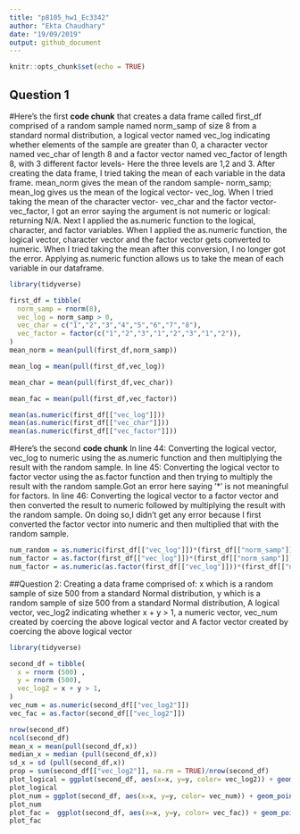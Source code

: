 ```yaml
---
title: "p8105_hw1_Ec3342"
author: "Ekta Chaudhary"
date: "19/09/2019"
output: github_document
---
```


```r
knitr::opts_chunk$set(echo = TRUE)
```
 
## Question 1
#Here's the first **code chunk** that creates a data frame called first_df comprised of a random sample named norm_samp of size 8 from a standard normal distribution, a logical vector named vec_log indicating whether elements of the sample are greater than 0, a character vector named vec_char of length 8 and a factor vector named vec_factor of length 8, with 3 different factor levels- Here the three levels are 1,2 and 3. After creating the data frame, I tried taking the mean of each variable in the data frame. mean_norm gives the mean of the random sample- norm_samp; mean_log gives us the mean of the logical vector- vec_log. When I tried taking the mean of the character vector- vec_char and the factor vector- vec_factor, I got an error saying the argument is not numeric or logical: returning N/A. Next I applied the as.numeric function to the logical, character, and factor variables. When I applied the as.numeric function, the logical vector, character vector and the factor vector gets converted to numeric. When I tried taking the mean after this conversion, I no longer got the error. Applying as.numeric function allows us to take the mean of each variable in our dataframe.

```r

library(tidyverse)

first_df = tibble(
  norm_samp = rnorm(8),
  vec_log = norm_samp > 0,
  vec_char = c("1","2","3","4","5","6","7","8"),
  vec_factor = factor(c("1","2","3","1","2","3","1","2")),
)
mean_norm = mean(pull(first_df,norm_samp)) 

mean_log = mean(pull(first_df,vec_log))

mean_char = mean(pull(first_df,vec_char))

mean_fac = mean(pull(first_df,vec_factor))

mean(as.numeric(first_df[["vec_log"]]))
mean(as.numeric(first_df[["vec_char"]]))
mean(as.numeric(first_df[["vec_factor"]]))

```
#Here's the second **code chunk** In line 44: Converting the logical vector, vec_log to numeric using the as.numeric function and then multiplying the result with the random sample. In line 45: Converting the logical vector to factor vector using the as.factor function and then trying to multiply the result with the random sample.Got an error here saying '*' is not meaningful for factors. In line 46: Converting the logical vector to a factor vector and then converted the result to numeric followed by multiplying the result with the random sample. On doing so,I didn't get any error because I first converted the factor vector into numeric and then multiplied that with the random sample.

```r

num_random = as.numeric(first_df[["vec_log"]])*(first_df[["norm_samp"]])
num_factor = as.factor(first_df[["vec_log"]])*(first_df[["norm_samp"]])
num_factor = as.numeric(as.factor(first_df[["vec_log"]]))*(first_df[["norm_samp"]])
```
##Question 2: Creating a data frame comprised of: x which is a random sample of size 500 from a standard Normal distribution, y which is a random sample of size 500 from a standard Normal distribution, A logical vector, vec_log2 indicating whether x + y > 1, a numeric vector, vec_num created by coercing the above logical vector and A factor vector created by coercing the above logical vector

```r

library(tidyverse)

second_df = tibble(
  x = rnorm (500) ,
  y = rnorm (500),
  vec_log2 = x + y > 1,
)
vec_num = as.numeric(second_df[["vec_log2"]])
vec_fac = as.factor(second_df[["vec_log2"]])

nrow(second_df)
ncol(second_df)
mean_x = mean(pull(second_df,x))
median_x = median (pull(second_df,x))
sd_x = sd (pull(second_df,x))
prop = sum(second_df[["vec_log2"]], na.rm = TRUE)/nrow(second_df)
plot_logical = ggplot(second_df, aes(x=x, y=y, color= vec_log2)) + geom_point()
plot_logical
plot_num = ggplot(second_df, aes(x=x, y=y, color= vec_num)) + geom_point()
plot_num
plot_fac =  ggplot(second_df, aes(x=x, y=y, color= vec_fac)) + geom_point()
plot_fac
```
